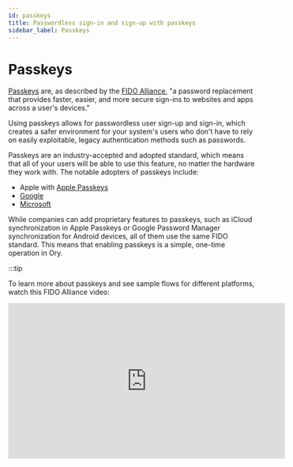 ```yaml
---
id: passkeys
title: Passwordless sign-in and sign-up with passkeys
sidebar_label: Passkeys
---
```


# Passkeys

[Passkeys](https://fidoalliance.org/passkeys/) are, as described by the [FIDO Alliance](https://fidoalliance.org/), "a password
replacement that provides faster, easier, and more secure sign-ins to websites and apps across a user's devices."

Using passkeys allows for passwordless user sign-up and sign-in, which creates a safer environment for your system's users who
don't have to rely on easily exploitable, legacy authentication methods such as passwords.

Passkeys are an industry-accepted and adopted standard, which means that all of your users will be able to use this feature, no
matter the hardware they work with. The notable adopters of passkeys include:

- Apple with [Apple Passkeys](https://support.apple.com/en-us/HT213305)
- [Google](https://developers.google.com/identity/passkeys/supported-environments)
- [Microsoft](https://www.microsoft.com/en-us/security/blog/2022/05/05/this-world-password-day-consider-ditching-passwords-altogether/)

While companies can add proprietary features to passkeys, such as iCloud synchronization in Apple Passkeys or Google Password
Manager synchronization for Android devices, all of them use the same FIDO standard. This means that enabling passkeys is a
simple, one-time operation in Ory.

:::tip

To learn more about passkeys and see sample flows for different platforms, watch this FIDO Alliance video:

<iframe width="560" height="315" src="https://www.youtube.com/embed/SWocv4BhCNg" frameBorder="0" allowFullScreen />

:::

## Choosing the passkey strategy

Ory Network implements a dedicated passkey strategy that improves the ergonomics over using the webauthn strategy for first-factor
login. Here is a comparison of the two approaches:

|                                                                                                                            | Webauthn passwordless login | Passkey strategy |
| -------------------------------------------------------------------------------------------------------------------------- | --------------------------- | ---------------- |
| **Discoverable credentials:** The browser automatically discovers which credentials the user has stored for the site.      | ❌                          | ✔︎               |
| **Conditional UI:** The browser attaches an autofill dropdown to the email field that allows the user to select a passkey. | ❌                          | ✔︎               |
| **Backwards compatibility:** Works for users that have a passkey configured with the WebAuthN strategy.                    | ✔︎                          | ❌               |

## Passkey support using the dedicated passkey strategy

### Configuration

:::info

This feature is in preview. Please report any issues to support@ory.sh or contact us in the
[Ory Community](https://slack.ory.sh/).

:::

By default, the passkey strategy is disabled. To start using the passkey strategy, apply this configuration:

```mdx-code-block
import CodeBlock from '@theme/CodeBlock'
import Tabs from '@theme/Tabs';
import TabItem from '@theme/TabItem';

<Tabs>
  <TabItem value="cli" label="Ory CLI">
    <CodeBlock language="shell">{`ory patch identity-config <your-project-id> \\
  --add '/selfservice/methods/passkey/enabled=true' \\
  --add '/selfservice/methods/passkey/config/rp/display_name="My Display Name"'
`}
    </CodeBlock>
  </TabItem>
  <TabItem value="full" label="Full Config" default>
    <CodeBlock language="yaml" title="config.yml">{`selfservice:
  methods:
    passkey:
      enabled: true
      config:
        display_name: "My Display Name"`}</CodeBlock>
  </TabItem>
</Tabs>
```

### Identity schema

If you want to use a custom identity schema, you must define which field of the identity schema is the primary identifier for the
passkey.

```json5 title="identity.schema.json" {16-18}
{
  $schema: "http://json-schema.org/draft-07/schema#",
  type: "object",
  properties: {
    traits: {
      type: "object",
      properties: {
        email: {
          type: "string",
          format: "email",
          title: "Your E-Mail",
          minLength: 3,
          "ory.sh/kratos": {
            credentials: {
              // ...
              passkey: {
                identifier: true,
              },
            },
            // ...
          },
        },
        // ...
      },
      // ...
    },
  },
}
```

## Passkey support using the WebAuthN strategy

### Configuration

To allow using passkeys, enable passwordless login. To do that in the Ory Network, go to
[**Ory Console**](https://console.ory.sh/) → **Passwordless Login** and toggle the switch to enable the feature.

```mdx-code-block
import BrowserWindow from "@site/src/theme/BrowserWindow"

<BrowserWindow url="https://console.ory.sh/">

![Enabling passwordless login allows to use passkeys](../_static/webauthn/1.png)

</BrowserWindow>
```

### Example

This is a macOS Safari prompt the browser shows when users try to sign in using the passwordless method. The first option allows
to use a passkey associated with this account that's stored in the iCloud Keychain of the user that's signed in to iCloud on this
device.

The second option allows delegating user authentication to a camera-equipped device. Upon successful authentication, a matching
passkey found on the device will be used to sign in.

```mdx-code-block
<BrowserWindow url="https://playground.projects.oryapis.com/ui">

![Apple Passkeys in Safari](../_static/webauthn/2.png)

</BrowserWindow>
```
